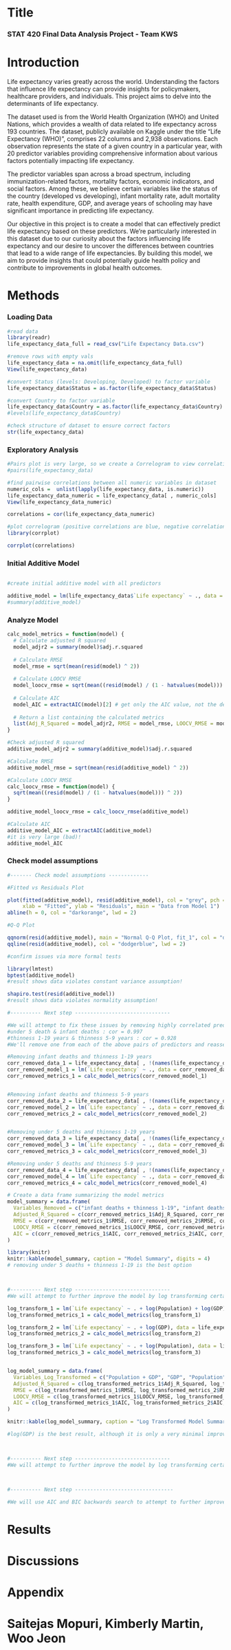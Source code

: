 # Title

### STAT 420 Final Data Analysis Project - Team KWS

### 

# Introduction

Life expectancy varies greatly across the world. Understanding the factors that influence life expectancy can provide insights for policymakers, healthcare providers, and individuals. This project aims to delve into the determinants of life expectancy.

The dataset used is from the World Health Organization (WHO) and United Nations, which provides a wealth of data related to life expectancy across 193 countries. The dataset, publicly available on Kaggle under the title "Life Expectancy (WHO)", comprises 22 columns and 2,938 observations. Each observation represents the state of a given country in a particular year, with 20 predictor variables providing comprehensive information about various factors potentially impacting life expectancy.

The predictor variables span across a broad spectrum, including immunization-related factors, mortality factors, economic indicators, and social factors. Among these, we believe certain variables like the status of the country (developed vs developing), infant mortality rate, adult mortality rate, health expenditure, GDP, and average years of schooling may have significant importance in predicting life expectancy.

Our objective in this project is to create a model that can effectively predict life expectancy based on these predictors. We're particularly interested in this dataset due to our curiosity about the factors influencing life expectancy and our desire to uncover the differences between countries that lead to a wide range of life expectancies. By building this model, we aim to provide insights that could potentially guide health policy and contribute to improvements in global health outcomes.

# Methods

### Loading Data

```r
#read data
library(readr)
life_expectancy_data_full = read_csv("Life Expectancy Data.csv")

#remove rows with empty vals
life_expectancy_data = na.omit(life_expectancy_data_full)
View(life_expectancy_data)

#convert Status (levels: Developing, Developed) to factor variable
life_expectancy_data$Status = as.factor(life_expectancy_data$Status)

#convert Country to factor variable
life_expectancy_data$Country = as.factor(life_expectancy_data$Country)
#levels(life_expectancy_data$Country)

#check structure of dataset to ensure correct factors
str(life_expectancy_data)
```

### Exploratory Analysis

```r

#Pairs plot is very large, so we create a Correlogram to view correlations 
#pairs(life_expectancy_data)

#find pairwise correlations between all numeric variables in dataset
numeric_cols =  unlist(lapply(life_expectancy_data, is.numeric))
life_expectancy_data_numeric = life_expectancy_data[ , numeric_cols]
View(life_expectancy_data_numeric)

correlations = cor(life_expectancy_data_numeric)

#plot correlogram (positive correlations are blue, negative correlations are red)
library(corrplot)

corrplot(correlations)
```

### Initial Additive Model

```r


```

```r
#create initial additive model with all predictors

additive_model = lm(life_expectancy_data$`Life expectancy` ~ ., data = life_expectancy_data)
#summary(additive_model)
```

### Analyze Model

```r
calc_model_metrics = function(model) {
  # Calculate adjusted R squared
  model_adjr2 = summary(model)$adj.r.squared
  
  # Calculate RMSE
  model_rmse = sqrt(mean(resid(model) ^ 2))
  
  # Calculate LOOCV RMSE
  model_loocv_rmse = sqrt(mean((resid(model) / (1 - hatvalues(model))) ^ 2))
  
  # Calculate AIC
  model_AIC = extractAIC(model)[2] # get only the AIC value, not the degrees of freedom
  
  # Return a list containing the calculated metrics
  list(Adj_R_Squared = model_adjr2, RMSE = model_rmse, LOOCV_RMSE = model_loocv_rmse, AIC = model_AIC)
}

#Check adjusted R squared
additive_model_adjr2 = summary(additive_model)$adj.r.squared

#Calculate RMSE
additive_model_rmse = sqrt(mean(resid(additive_model) ^ 2))

#Calculate LOOCV RMSE
calc_loocv_rmse = function(model) {
  sqrt(mean((resid(model) / (1 - hatvalues(model))) ^ 2))
}

additive_model_loocv_rmse = calc_loocv_rmse(additive_model)

#Calculate AIC
additive_model_AIC = extractAIC(additive_model)
#it is very large (bad)!
additive_model_AIC
```

### Check model assumptions

```r
#------- Check model assumptions -------------

#Fitted vs Residuals Plot

plot(fitted(additive_model), resid(additive_model), col = "grey", pch = 20,
     xlab = "Fitted", ylab = "Residuals", main = "Data from Model 1")
abline(h = 0, col = "darkorange", lwd = 2)

#Q-Q Plot

qqnorm(resid(additive_model), main = "Normal Q-Q Plot, fit_1", col = "darkgrey")
qqline(resid(additive_model), col = "dodgerblue", lwd = 2)

#confirm issues via more formal tests

library(lmtest)
bptest(additive_model)
#result shows data violates constant variance assumption!

shapiro.test(resid(additive_model))
#result shows data violates normality assumption!
```

```r
#---------- Next step -------------------------------

#We will attempt to fix these issues by removing highly correlated predictors
#under 5 death & infant deaths : cor = 0.997
#thinness 1-19 years & thinness 5-9 years : cor = 0.928
#We'll remove one from each of the above pairs of predictors and reassess model

#Removing infant deaths and thinness 1-19 years
corr_removed_data_1 = life_expectancy_data[ , !(names(life_expectancy_data) %in% c('infant deaths', 'thinness 1-19 years'))]
corr_removed_model_1 = lm(`Life expectancy` ~ ., data = corr_removed_data_1)
corr_removed_metrics_1 = calc_model_metrics(corr_removed_model_1)


#Removing infant deaths and thinness 5-9 years
corr_removed_data_2 = life_expectancy_data[ , !(names(life_expectancy_data) %in% c('infant deaths', 'thinness 5-9 years'))]
corr_removed_model_2 = lm(`Life expectancy` ~ ., data = corr_removed_data_2)
corr_removed_metrics_2 = calc_model_metrics(corr_removed_model_2)


#Removing under 5 deaths and thinness 1-19 years
corr_removed_data_3 = life_expectancy_data[ , !(names(life_expectancy_data) %in% c('under 5 death', 'thinness 1-19 years'))]
corr_removed_model_3 = lm(`Life expectancy` ~ ., data = corr_removed_data_3)
corr_removed_metrics_3 = calc_model_metrics(corr_removed_model_3)

#Removing under 5 deaths and thinness 5-9 years
corr_removed_data_4 = life_expectancy_data[ , !(names(life_expectancy_data) %in% c('under 5 death', 'thinness 5-9 years'))]
corr_removed_model_4 = lm(`Life expectancy` ~ ., data = corr_removed_data_4)
corr_removed_metrics_4 = calc_model_metrics(corr_removed_model_4)

# Create a data frame summarizing the model metrics
model_summary = data.frame(
  Variables_Removed = c("infant deaths + thinness 1-19", "infant deaths + thinness 5-9", "under 5 deaths + thinness 1-19", "under 5 deaths + thinness 5-9 years"),
  Adjusted_R_Squared = c(corr_removed_metrics_1$Adj_R_Squared, corr_removed_metrics_2$Adj_R_Squared, corr_removed_metrics_3$Adj_R_Squared, corr_removed_metrics_4$Adj_R_Squared),
  RMSE = c(corr_removed_metrics_1$RMSE, corr_removed_metrics_2$RMSE, corr_removed_metrics_3$RMSE, corr_removed_metrics_4$RMSE),
  LOOCV_RMSE = c(corr_removed_metrics_1$LOOCV_RMSE, corr_removed_metrics_2$LOOCV_RMSE, corr_removed_metrics_3$LOOCV_RMSE, corr_removed_metrics_4$LOOCV_RMSE),
  AIC = c(corr_removed_metrics_1$AIC, corr_removed_metrics_2$AIC, corr_removed_metrics_3$AIC, corr_removed_metrics_4$AIC)
)

library(knitr)
knitr::kable(model_summary, caption = "Model Summary", digits = 4)
# removing under 5 deaths + thinness 1-19 is the best option



#---------- Next step -------------------------------
#We will attempt to further improve the model by log transforming certain predictor variables (Population & GDP??)

log_transform_1 = lm(`Life expectancy` ~ . + log(Population) + log(GDP), data = life_expectancy_data)
log_transformed_metrics_1 = calc_model_metrics(log_transform_1)

log_transform_2 = lm(`Life expectancy` ~ . + log(GDP), data = life_expectancy_data)
log_transformed_metrics_2 = calc_model_metrics(log_transform_2)

log_transform_3 = lm(`Life expectancy` ~ . + log(Population), data = life_expectancy_data)
log_transformed_metrics_3 = calc_model_metrics(log_transform_3)


log_model_summary = data.frame(
  Variables_Log_Transformed = c("Population + GDP", "GDP", "Population"),
  Adjusted_R_Squared = c(log_transformed_metrics_1$Adj_R_Squared, log_transformed_metrics_2$Adj_R_Squared, log_transformed_metrics_3$Adj_R_Squared),
  RMSE = c(log_transformed_metrics_1$RMSE, log_transformed_metrics_2$RMSE, log_transformed_metrics_3$RMSE),
  LOOCV_RMSE = c(log_transformed_metrics_1$LOOCV_RMSE, log_transformed_metrics_2$LOOCV_RMSE, log_transformed_metrics_3$LOOCV_RMSE),
  AIC = c(log_transformed_metrics_1$AIC, log_transformed_metrics_2$AIC, log_transformed_metrics_3$AIC)
)

knitr::kable(log_model_summary, caption = "Log Transformed Model Summary", digits = 4)

#log(GDP) is the best result, although it is only a very minimal improvement



#---------- Next step -------------------------------
#We will attempt to further improve the model by log transforming certain predictor variables (Population & GDP??)



#---------- Next step --------------------------------

#We will use AIC and BIC backwards search to attempt to further improve the model
```

# Results

# Discussions

# Appendix

# Saitejas Mopuri, Kimberly Martin, Woo Jeon
